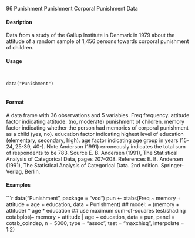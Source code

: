 96 Punishment
Punishment Corporal Punishment Data

#### Desription

Data from a study of the Gallup Institute in Denmark in 1979 about the attitude of a random sample
of 1,456 persons towards corporal punishment of children.

#### Usage
<pre><code>

data("Punishment")

</code></pre>
#### Format 

A data frame with 36 observations and 5 variables.
Freq frequency.
attitude factor indicating attitude: (no, moderate) punishment of children.
memory factor indicating whether the person had memories of corporal punishment as a child (yes,
no).
education factor indicating highest level of education (elementary, secondary, high).
age factor indicating age group in years (15-24, 25-39, 40-).
Note
Anderson (1991) erroneously indicates the total sum of respondents to be 783.
Source
E. B. Andersen (1991), The Statistical Analysis of Categorical Data, pages 207–208.
References
E. B. Andersen (1991), The Statistical Analysis of Categorical Data. 2nd edition. Springer-Verlag,
Berlin.

#### Examples
```r

data("Punishment", package = "vcd")
pun <- xtabs(Freq ~ memory + attitude + age + education, data = Punishment)
## model: ~ (memory + attitude) * age * education
## use maximum sum-of-squares test/shading
cotabplot(~ memory + attitude | age + education, data = pun, panel = cotab_coindep,
n = 5000, type = "assoc", test = "maxchisq", interpolate = 1:2)
